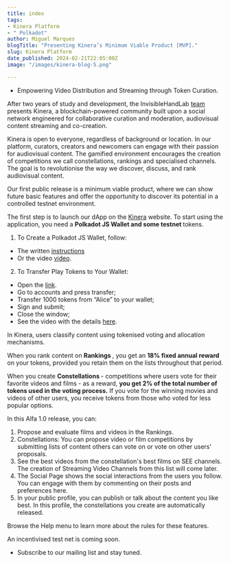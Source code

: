 ```yaml
---
title: index
tags:
- Kinera Platform
- " Polkadot"
author: Miguel Marques
blogTitle: "Presenting Kinera’s Minimum Viable Product [MVP]."
slug: Kinera Platform
date_published: 2024-02-21T22:05:00Z
image: "/images/kinera-blog-5.png"

---
```

- Empowering Video Distribution and Streaming through Token Curation. 

After two years of study and development, the InvisibleHandLab <a href="https://invisiblehandlab.org">team</a> presents Kinera, a blockchain-powered community built upon a social network engineered for collaborative curation and moderation, audiovisual content streaming and co-creation. 

Kinera is open to everyone, regardless of background or location. In our platform, curators, creators and newcomers can engage with their passion for audiovisual content. The gamified environment encourages the creation of competitions we call constellations, rankings and specialised channels. The goal is to revolutionise the way we discover, discuss, and rank audiovisual content.

Our first public release is a minimum viable product, where we can show future basic features and offer the opportunity to discover its potential in a controlled testnet environment.

The first step is to launch our dApp on the <a href="https://kinera.network">Kinera</a> website. To start using the application, you need a <strong> Polkadot JS Wallet and some testnet </strong> tokens. 

1. To Create a Polkadot JS Wallet, follow:
- The written <a href="https://support.polkadot.network/support/solutions/articles/65000098878-how-to-create-a-dot-account">instructions</a>
- Or the video <a href="https://www.youtube.com/watch?v=sy7lvAqyzkY">video</a>. 

  
2. To Transfer Play Tokens to Your Wallet:
- Open the <a href="https://nodleprotocol.io/?rpc=wss%3A%2F%2Fnode0.kinera.network#/extrinsics">link</a>. 
- Go to accounts and press transfer;
- Transfer 1000 tokens from “Alice” to your wallet;
- Sign and submit;
- Close the window;
- See the video with the details <a href="https://youtube.com/shorts/qzt7qnyvOJU?feature=share">here</a>. 
 

In Kinera, users classify content using tokenised voting and allocation mechanisms. 

When you rank content on <strong> Rankings </strong>, you get an <strong> 18% fixed annual reward </strong> on your tokens, provided you retain them on the lists throughout that period. 

When you create <strong> Constellations </strong> - competitions where users vote for their favorite videos and films - as a reward, <strong> you get 2% of the total number of tokens used in the voting process.</strong> If you vote for the winning movies and videos of other users, you receive tokens from those who voted for less popular options. 

In this Alfa 1.0 release, you can:

1. Propose and evaluate films and videos in the Rankings.
2. Constellations: You can propose video or film competitions by submitting lists of content others can vote on or vote on other users' proposals. 
3. See the best videos from the constellation's best films on SEE channels. The creation of Streaming Video Channels from this list will come later. 
4. The Social Page shows the social interactions from the users you follow. You can engage with them by commenting on their posts and preferences here. 
5. In your public profile, you can publish or talk about the content you like best. In this profile, the constellations you create are automatically released.

Browse the Help menu to learn more about the rules for these features.

An incentivised test net is coming soon. 

- Subscribe to our mailing list and stay tuned.






